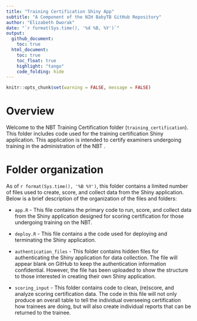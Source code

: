 ```yaml
---
title: "Training Certification Shiny App"
subtitle: "A Component of the NIH BabyTB GitHub Repository"
author: "Elizabeth Dworak"
date: "`r format(Sys.time(), '%d %B, %Y')`"
output: 
  github_document:
    toc: true
  html_document:
    toc: true
    toc_float: true
    highlight: "tango"
    code_folding: hide
---
```


```r
knitr::opts_chunk$set(warning = FALSE, message = FALSE)
```

# Overview

Welcome to the NBT Training Certification folder (`training_certification`). This folder includes code used for the training certification Shiny application. This application is intended to certify examiners undergoing training in the administration of the NBT .


# Folder organization

As of `r format(Sys.time(), '%B %Y')`, this folder contains a limited number of files used to create, score, and collect data from the Shiny application. Below is a brief description of the organization of the files and folders:

-   `app.R` - This file contains the primary code to run, score, and collect data from the Shiny application designed for scoring certification for those undergoing training on the NBT.

-   `deploy.R` - This file contains a the code used for deploying and terminating the Shiny application. 

-   `authentication_files` - This folder contains hidden files for authenticating the Shiny application for data collection. The file will appear blank on GitHub to keep the authentication information confidential. However, the file has been uploaded to show the structure to those interested in creating their own Shiny application.  

-   `scoring_input` - This folder contains code  to clean, (re)score, and analyze scoring certification data. The code in this file will not only produce an overall table to tell the individual overseeing certification how trainees are doing, but will also create individual reports that can be returned to the trainee.
